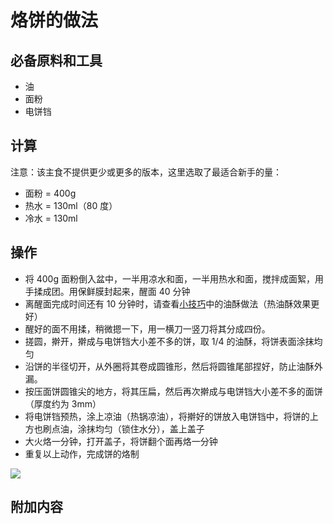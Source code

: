 # 烙饼的做法

## 必备原料和工具

* 油
* 面粉
* 电饼铛

## 计算

注意：该主食不提供更少或更多的版本，这里选取了最适合新手的量：

* 面粉 = 400g
* 热水 = 130ml（80 度）
* 冷水 = 130ml

## 操作

* 将 400g 面粉倒入盆中，一半用凉水和面，一半用热水和面，搅拌成面絮，用手揉成团。用保鲜膜封起来，醒面 40 分钟
* 离醒面完成时间还有 10 分钟时，请查看[小技巧](../../condiment/油酥.mdx)中的油酥做法（热油酥效果更好）
* 醒好的面不用揉，稍微摁一下，用一横刀一竖刀将其分成四份。
* 搓圆，擀开，擀成与电饼铛大小差不多的饼，取 1/4 的油酥，将饼表面涂抹均匀
* 沿饼的半径切开，从外圈将其卷成圆锥形，然后将圆锥尾部捏好，防止油酥外漏。
* 按压面饼圆锥尖的地方，将其压扁，然后再次擀成与电饼铛大小差不多的面饼（厚度约为 3mm）
* 将电饼铛预热，涂上凉油（热锅凉油），将擀好的饼放入电饼铛中，将饼的上方也刷点油，涂抹均匀（锁住水分），盖上盖子
* 大火烙一分钟，打开盖子，将饼翻个面再烙一分钟
* 重复以上动作，完成饼的烙制

![](./成品.jpg)

## 附加内容


